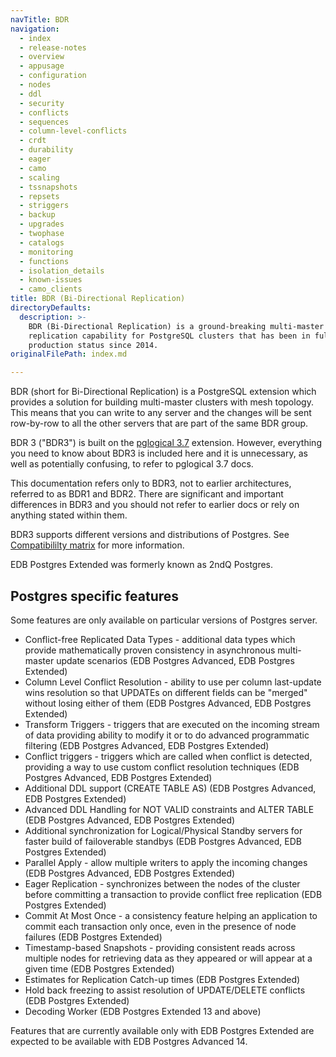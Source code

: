```yaml
---
navTitle: BDR
navigation:
  - index
  - release-notes
  - overview
  - appusage
  - configuration
  - nodes
  - ddl
  - security
  - conflicts
  - sequences
  - column-level-conflicts
  - crdt
  - durability
  - eager
  - camo
  - scaling
  - tssnapshots
  - repsets
  - striggers
  - backup
  - upgrades
  - twophase
  - catalogs
  - monitoring
  - functions
  - isolation_details
  - known-issues
  - camo_clients
title: BDR (Bi-Directional Replication)
directoryDefaults:
  description: >-
    BDR (Bi-Directional Replication) is a ground-breaking multi-master
    replication capability for PostgreSQL clusters that has been in full
    production status since 2014.
originalFilePath: index.md

---
```


BDR (short for Bi-Directional Replication) is a PostgreSQL extension which
provides a solution for building multi-master clusters with mesh topology.
This means that you can write to any server and the changes will be
sent row-by-row to all the other servers that are part of the same BDR group.

BDR 3 ("BDR3") is built on the [pglogical 3.7](https://www.enterprisedb.com/docs/pglogical/latest/)
extension. However, everything you need to
know about BDR3 is included here and it is unnecessary, as well as potentially
confusing, to refer to pglogical 3.7 docs.

This documentation refers only to BDR3, not to earlier architectures, referred
to as BDR1 and BDR2. There are significant and important differences in BDR3
and you should not refer to earlier docs or rely on anything stated within
them.

BDR3 supports different versions and distributions of Postgres. See [Compatibililty matrix](/pgd/3.7/#compatibility-matrix) for more information.

EDB Postgres Extended was formerly known as 2ndQ Postgres.

## Postgres specific features

Some features are only available on particular versions of Postgres server.

-   Conflict-free Replicated Data Types - additional data types which provide
    mathematically proven consistency in asynchronous multi-master update
    scenarios
    (EDB Postgres Advanced, EDB Postgres Extended)
-   Column Level Conflict Resolution - ability to use per column last-update
    wins resolution so that UPDATEs on different fields can be "merged" without
    losing either of them
    (EDB Postgres Advanced, EDB Postgres Extended)
-   Transform Triggers - triggers that are executed on the incoming stream of
    data providing ability to modify it or to do advanced programmatic filtering
    (EDB Postgres Advanced, EDB Postgres Extended)
-   Conflict triggers - triggers which are called when conflict is detected,
    providing a way to use custom conflict resolution techniques
    (EDB Postgres Advanced, EDB Postgres Extended)
-   Additional DDL support (CREATE TABLE AS)
    (EDB Postgres Advanced, EDB Postgres Extended)
-   Advanced DDL Handling for NOT VALID constraints and ALTER TABLE
    (EDB Postgres Advanced, EDB Postgres Extended)
-   Additional synchronization for Logical/Physical Standby servers for faster
    build of failoverable standbys
    (EDB Postgres Advanced, EDB Postgres Extended)
-   Parallel Apply - allow multiple writers to apply the incoming changes
    (EDB Postgres Advanced, EDB Postgres Extended)
-   Eager Replication - synchronizes between the nodes of the cluster before
    committing a transaction to provide conflict free replication
    (EDB Postgres Extended)
-   Commit At Most Once - a consistency feature helping
    an application to commit each transaction only once, even in the
    presence of node failures
    (EDB Postgres Extended)
-   Timestamp-based Snapshots - providing consistent reads across multiple
    nodes for retrieving data as they appeared or will appear at a given time
    (EDB Postgres Extended)
-   Estimates for Replication Catch-up times
    (EDB Postgres Extended)
-   Hold back freezing to assist resolution of UPDATE/DELETE conflicts
    (EDB Postgres Extended)
-   Decoding Worker
    (EDB Postgres Extended 13 and above)

Features that are currently available only with EDB Postgres Extended are
expected to be available with EDB Postgres Advanced 14.
